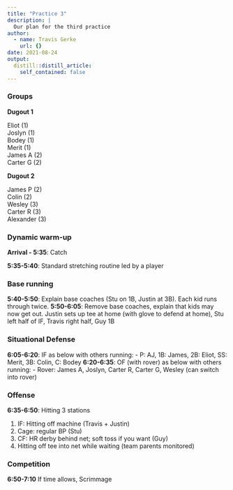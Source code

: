 ```yaml
---
title: "Practice 3"
description: |
  Our plan for the third practice
author:
  - name: Travis Gerke
    url: {}
date: 2021-08-24
output:
  distill::distill_article:
    self_contained: false
---
```


### Groups

**Dugout 1**

Eliot (1) <br>
Joslyn (1) <br>
Bodey (1) <br>
Merit (1) <br>
James A (2) <br>
Carter G (2) <br>

**Dugout 2**

James P (2) <br>
Colin (2) <br>
Wesley (3) <br>
Carter R (3) <br>
Alexander (3) <br>

### Dynamic warm-up

**Arrival - 5:35**: Catch

**5:35-5:40**: Standard stretching routine led by a player

### Base running

**5:40-5:50**: Explain base coaches (Stu on 1B, Justin at 3B). Each kid runs through twice. 
**5:50-6:05**: Remove base coaches, explain that kids may now get out. Justin sets up tee at home (with glove to defend at home), Stu left half of IF, Travis right half, Guy 1B

### Situational Defense

**6:05-6:20**: IF as below with others running:
  - P: AJ, 1B: James, 2B: Eliot, SS: Merit, 3B: Colin, C: Bodey
**6:20-6:35**: OF (with rover) as below with others running:
  - Rover: James A, Joslyn, Carter R, Carter G, Wesley (can switch into rover)

### Offense

**6:35-6:50**: Hitting 3 stations

  1. IF: Hitting off machine (Travis + Justin)
  2. Cage: regular BP (Stu)
  3. CF: HR derby behind net; soft toss if you want (Guy)
  4. Hitting off tee into net while waiting (team parents monitored)

### Competition

**6:50-7:10** If time allows, Scrimmage
